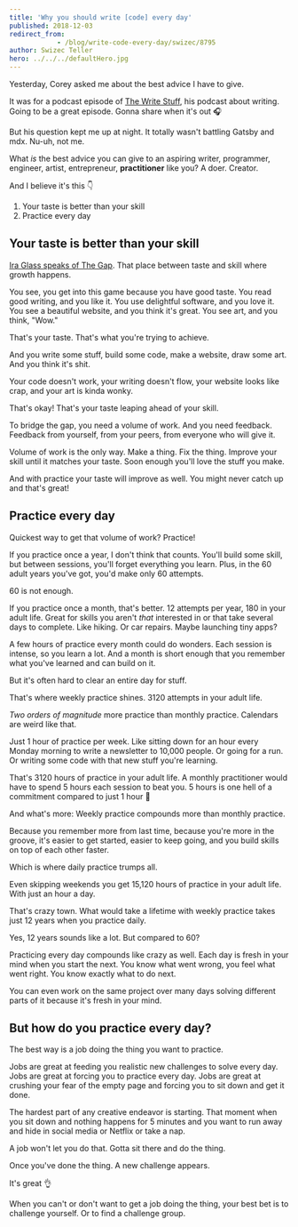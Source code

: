 ```yaml
---
title: 'Why you should write [code] every day'
published: 2018-12-03
redirect_from: 
            - /blog/write-code-every-day/swizec/8795
author: Swizec Teller
hero: ../../../defaultHero.jpg
---
```

Yesterday, Corey asked me about the best advice I have to give.



It was for a podcast episode of [The Write Stuff](https://thewritestuff.simplecast.fm/), his podcast about writing. Going to be a great episode. Gonna share when it's out 🎧



But his question kept me up at night. It totally wasn't battling Gatsby and mdx. Nu-uh, not me.



What _is_ the best advice you can give to an aspiring writer, programmer, engineer, artist, entrepreneur, **practitioner** like you? A doer. Creator.



And I believe it's this 👇



1. Your taste is better than your skill
2. Practice every day



## Your taste is better than your skill



[Ira Glass speaks of The Gap](https://zenpencils.com/comic/90-ira-glass-advice-for-beginners/). That place between taste and skill where growth happens.



You see, you get into this game because you have good taste. You read good writing, and you like it. You use delightful software, and you love it. You see a beautiful website, and you think it's great. You see art, and you think, "Wow."



That's your taste. That's what you're trying to achieve.



And you write some stuff, build some code, make a website, draw some art. And you think it's shit.



Your code doesn't work, your writing doesn't flow, your website looks like crap, and your art is kinda wonky.



That's okay! That's your taste leaping ahead of your skill.



To bridge the gap, you need a volume of work. And you need feedback. Feedback from yourself, from your peers, from everyone who will give it.



Volume of work is the only way. Make a thing. Fix the thing. Improve your skill until it matches your taste. Soon enough you'll love the stuff you make.



And with practice your taste will improve as well. You might never catch up and that's great!



## Practice every day



Quickest way to get that volume of work? Practice!



If you practice once a year, I don't think that counts. You'll build some skill, but between sessions, you'll forget everything you learn. Plus, in the 60 adult years you've got, you'd make only 60 attempts.



60 is not enough.



If you practice once a month, that's better. 12 attempts per year, 180 in your adult life. Great for skills you aren't _that_ interested in or that take several days to complete. Like hiking. Or car repairs. Maybe launching tiny apps?



A few hours of practice every month could do wonders. Each session is intense, so you learn a lot. And a month is short enough that you remember what you've learned and can build on it.



But it's often hard to clear an entire day for stuff.



That's where weekly practice shines. 3120 attempts in your adult life.



_Two orders of magnitude_ more practice than monthly practice. Calendars are weird like that.



Just 1 hour of practice per week. Like sitting down for an hour every Monday morning to write a newsletter to 10,000 people. Or going for a run. Or writing some code with that new stuff you're learning.



That's 3120 hours of practice in your adult life. A monthly practitioner would have to spend 5 hours each session to beat you. 5 hours is one hell of a commitment compared to just 1 hour 🧐



And what's more: Weekly practice compounds more than monthly practice.



Because you remember more from last time, because you're more in the groove, it's easier to get started, easier to keep going, and you build skills on top of each other faster.



Which is where daily practice trumps all.



Even skipping weekends you get 15,120 hours of practice in your adult life. With just an hour a day.



That's crazy town. What would take a lifetime with weekly practice takes just 12 years when you practice daily.



Yes, 12 years sounds like a lot. But compared to 60?



Practicing every day compounds like crazy as well. Each day is fresh in your mind when you start the next. You know what went wrong, you feel what went right. You know exactly what to do next.



You can even work on the same project over many days solving different parts of it because it's fresh in your mind.



## But how do you practice every day?



The best way is a job doing the thing you want to practice.



Jobs are great at feeding you realistic new challenges to solve every day. Jobs are great at forcing you to practice every day. Jobs are great at crushing your fear of the empty page and forcing you to sit down and get it done.



The hardest part of any creative endeavor is starting. That moment when you sit down and nothing happens for 5 minutes and you want to run away and hide in social media or Netflix or take a nap.



A job won't let you do that. Gotta sit there and do the thing.



Once you've done the thing. A new challenge appears.



It's great 👌



When you can't or don't want to get a job doing the thing, your best bet is to challenge yourself. Or to find a challenge group.